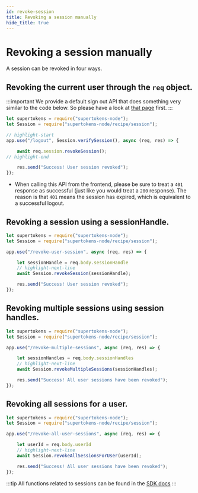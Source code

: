 ```yaml
---
id: revoke-session
title: Revoking a session manually
hide_title: true
---
```


<!-- COPY DOCS -->
<!-- ./session/common-customizations/sessions/revoke-session.mdx -->


# Revoking a session manually

A session can be revoked in four ways.

## Revoking the current user through the `req` object.

:::important
We provide a default sign out API that does something very similar to the code below. So please have a look at [that page](../sign-out) first.
:::

<BackendSDKTabs>
<TabItem value="nodejs">

```js
let supertokens = require("supertokens-node");
let Session = require("supertokens-node/recipe/session");

// highlight-start
app.use("/logout", Session.verifySession(), async (req, res) => {

    await req.session.revokeSession();
// highlight-end

    res.send("Success! User session revoked");
});
```
</TabItem>
</BackendSDKTabs>

- When calling this API from the frontend, please be sure to treat a `401` response as successful (just like you would treat a `200` response). The reason is that `401` means the session has expired, which is equivalent to a successful logout. 

## Revoking a session using a sessionHandle.

<BackendSDKTabs>
<TabItem value="nodejs">

```js
let supertokens = require("supertokens-node");
let Session = require("supertokens-node/recipe/session");

app.use("/revoke-user-session", async (req, res) => {

    let sessionHandle = req.body.sessionHandle
    // highlight-next-line
    await Session.revokeSession(sessionHandle); 

    res.send("Success! User session revoked");
});
```
</TabItem>
</BackendSDKTabs>

## Revoking multiple sessions using session handles.

<BackendSDKTabs>
<TabItem value="nodejs">

```js
let supertokens = require("supertokens-node");
let Session = require("supertokens-node/recipe/session");

app.use("/revoke-multiple-sessions", async (req, res) => {

    let sessionHandles = req.body.sessionHandles
    // highlight-next-line
    await Session.revokeMultipleSessions(sessionHandles);

    res.send("Success! All user sessions have been revoked");
});
```
</TabItem>
</BackendSDKTabs>

## Revoking all sessions for a user.

<BackendSDKTabs>
<TabItem value="nodejs">

```js
let supertokens = require("supertokens-node");
let Session = require("supertokens-node/recipe/session");

app.use("/revoke-all-user-sessions", async (req, res) => {

    let userId = req.body.userId
    // highlight-next-line
    await Session.revokeAllSessionsForUser(userId); 

    res.send("Success! All user sessions have been revoked");
});
```
</TabItem>
</BackendSDKTabs>

:::tip
All functions related to sessions can be found in the [SDK docs](/docs/nodejs/session/default-apis)
:::
